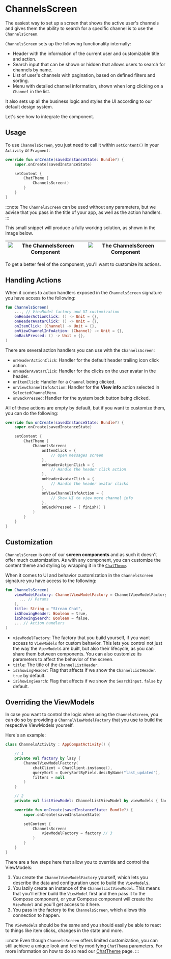 # ChannelsScreen

The easiest way to set up a screen that shows the active user's channels and gives them the ability to search for a specific channel is to use the `ChannelsScreen`.

`ChannelsScreen` sets up the following functionality internally:

* Header with the information of the current user and customizable title and action.
* Search input that can be shown or hidden that allows users to search for channels by name.
* List of user's channels with pagination, based on defined filters and sorting.
* Menu with detailed channel information, shown when long clicking on a `Channel` in the list.

It also sets up all the business logic and styles the UI according to our default design system.

Let's see how to integrate the component.

## Usage

To use `ChannelsScreen`, you just need to call it within `setContent()` in your `Activity` or `Fragment`:

```kotlin
override fun onCreate(savedInstanceState: Bundle?) {
    super.onCreate(savedInstanceState)

    setContent {
        ChatTheme {
            ChannelsScreen()
        }
    }
}
```

:::note 
The `ChannelsScreen` can be used without any parameters, but we advise that you pass in the title of your app, as well as the action handlers.
:::

This small snippet will produce a fully working solution, as shown in the image below.

| ![The ChannelsScreen Component](../../assets/compose_default_channels_screen_list_component.png) | ![The ChannelsScreen Component](../../assets/compose_default_channels_screen_actions_component.png) |
|---|---|

To get a better feel of the component, you'll want to customize its actions.

## Handling Actions

When it comes to action handlers exposed in the `ChannelsScreen` signature you have access to the following:

```kotlin
fun ChannelsScreen(
    ..., // ViewModel factory and UI customization
    onHeaderActionClick: () -> Unit = {},
    onHeaderAvatarClick: () -> Unit = {},
    onItemClick: (Channel) -> Unit = {},
    onViewChannelInfoAction: (Channel) -> Unit = {},
    onBackPressed: () -> Unit = {},
)
```

There are several action handlers you can use with the `ChannelsScreen`:

* `onHeaderActionClick`: Handler for the default header trailing icon click action.
* `onHeaderAvatarClick`: Handler for the clicks on the user avatar in the header.
* `onItemClick`: Handler for a `Channel` being clicked.
* `onViewChannelInfoAction`: Handler for the **View info** action selected in `SelectedChannelMenu`. 
* `onBackPressed`: Handler for the system back button being clicked.

All of these actions are empty by default, but if you want to customize them, you can do the following:

```kotlin
override fun onCreate(savedInstanceState: Bundle?) {
    super.onCreate(savedInstanceState)

    setContent {
        ChatTheme {
            ChannelsScreen(
                onItemClick = {
                    // Open messages screen
                },
                onHeaderActionClick = {
                    // Handle the header click action
                },
                onHeaderAvatarClick = {
                    // Handle the header avatar clicks
                },
                onViewChannelInfoAction = {
                    // Show UI to view more channel info
                },
                onBackPressed = { finish() }
            )
        }
    }
}
```

## Customization

`ChannelsScreen` is one of our **screen components** and as such it doesn't offer much customization. As with any component, you can customize the content theme and styling by wrapping it in the [`ChatTheme`](../general-customization/chat-theme.mdx).

When it comes to UI and behavior customization in the `ChannelsScreen` signature you have access to the following:

```kotlin
fun ChannelsScreen(
    viewModelFactory: ChannelViewModelFactory = ChannelViewModelFactory(
      ... // Params
    ),
    title: String = "Stream Chat",
    isShowingHeader: Boolean = true,
    isShowingSearch: Boolean = false,
    ... // Action handlers
)
```

* `viewModelFactory`: The factory that you build yourself, if you want access to `ViewModels` for custom behavior. This lets you control not just the way the `ViewModel`s are built, but also their lifecycle, as you can share them between components. You can also customize its parameters to affect the behavior of the screen.
* `title`: The title of the `ChannelListHeader`.
* `isShowingHeader`: Flag that affects if we show the `ChannelListHeader`. `true` by default.
* `isShowingSearch`: Flag that affects if we show the `SearchInput`. `false` by default.

## Overriding the ViewModels

In case you want to control the logic when using the `ChannelsScreen`, you can do so by providing a `ChannelViewModelFactory` that you use to build the respective ViewModels yourself.

Here's an example:

```kotlin
class ChannelsActivity : AppCompatActivity() {

    // 1
    private val factory by lazy {
        ChannelViewModelFactory(
            chatClient = ChatClient.instance(),
            querySort = QuerySortByField.descByName("last_updated"),
            filters = null
        )
    }

    // 2
    private val listViewModel: ChannelListViewModel by viewModels { factory }

    override fun onCreate(savedInstanceState: Bundle?) {
        super.onCreate(savedInstanceState)

        setContent {
            ChannelsScreen(
                viewModelFactory = factory // 3
            )
        }
    }
}
```

There are a few steps here that allow you to override and control the ViewModels:
1. You create the `ChannelViewModelFactory` yourself, which lets you describe the data and configuration used to build the `ViewModel`s.
2. You lazily create an instance of the `ChannelListViewModel`. This means that you'll either build the `ViewModel` first and then pass it to the Compose component, or your Compose component will create the `ViewModel` and you'll get access to it here.
3. You pass in the factory to the `ChannelsScreen`, which allows this connection to happen.

The `ViewModel`s should be the same and you should easily be able to react to things like item clicks, changes in the state and more.

:::note
Even though `ChannelsScreen` offers limited customization, you can still achieve a unique look and feel by modifying `ChatTheme` parameters.
For more information on how to do so read our [ChatTheme](../general-customization/chat-theme.mdx) page.
:::

<!-- TODO WIP PAGE If you want to build a custom Channels screen UI or override the default the behavior, follow our Building Custom Screens (../guides/05-building-custom-screens.mdx) guide. -->
